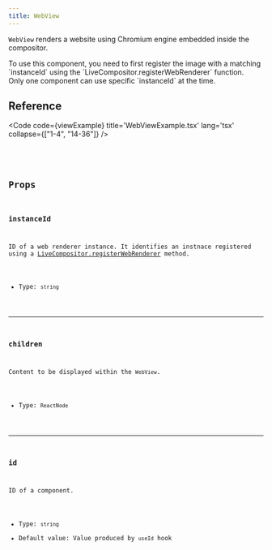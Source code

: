 ```yaml
---
title: WebView
---
```


`WebView` renders a website using Chromium engine embedded inside the compositor.

<Aside>To use this component, you need to first register the image with a matching `instanceId` using the `LiveCompositor.registerWebRenderer` function.</Aside>

<Aside type='caution'>Only one component can use specific `instanceId` at the time.</Aside>

## Reference

<Code code={viewExample} title='WebViewExample.tsx' lang='tsx' collapse={["1-4", "14-36"]} />

<CollapsibleDetails summaryTitle='Type definitions'>
<Code code={`
type WebView = {
    id?: string;
    children?: ReactElement[];
    instanceId: string;
}
`} lang='tsx' />
</CollapsibleDetails>

## Props

### instanceId
ID of a web renderer instance. It identifies an instnace registered using a [LiveCompositor.registerWebRenderer]() method.

- Type: `string`

---

### children
Content to be displayed within the `WebView`.

- Type: `ReactNode`

---

### id
ID of a component.

- Type: `string`
- Default value: Value produced by `useId` hook
